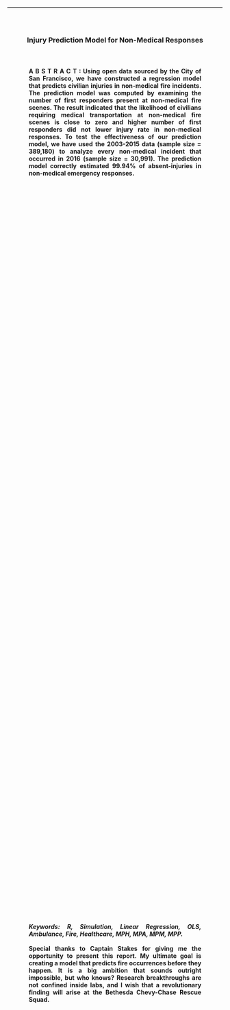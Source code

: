 <head>
<style>
.hr hr { 
    display: block;
    margin-top: 0.5em;
    margin-bottom: 0.5em;
    margin-left: auto;
    margin-right: auto;
    border-style: inset;
    border-width: 1px;
    max-width: 800px
}
.abstract {
    -webkit-column-count: 1; /* Chrome, Safari, Opera */
    -moz-column-count: 1; /* Firefox */
    column-count: 1;
    -moz-column-width: 80%; /* Firefox */
    width: 80%;
    min-width: 300px;
    max-width: 500px;
    height: 50%
}
.newspaper1 {
    -webkit-column-count: 1; /* Chrome, Safari, Opera */
    -moz-column-count: 1; /* Firefox */
    column-count: 1;
    -moz-column-width: 80%; /* Firefox */
    width: 80%;
    min-width: 300px;
    max-width: 600px;
    height: 50%
}
.newspaper2 {
    -webkit-column-count: 2; /* Chrome, Safari, Opera */
    -moz-column-count: 2; /* Firefox */
    column-count: 2;
    -moz-column-width: 80%; /* Firefox */
    width: 80%;
    min-width: 300px;
    max-width: 600px;
    height: 50%
}
.code1 { 
    display: block;
    margin-left: auto;
    margin-right: auto;
    width: 80%;
    max-width: 600px;
}
.code2 {
    -webkit-column-count: 1; /* Chrome, Safari, Opera */
    -moz-column-count: 1; /* Firefox */
    column-count: 1;
    -moz-column-width: 80%; /* Firefox */
    width: 80%;
    min-width: 300px;
    max-width: 600px;
    height: 50%
}
<link rel="stylesheet" href="css/animate.css">
<script src="js/wow.min.js"> </script>
<script> new WOW().init(); </script>
</style>
<script type="text/javascript">
    window.heap=window.heap||[],heap.load=function(e,t){window.heap.appid=e,window.heap.config=t=t||{};var r=t.forceSSL||"https:"===document.location.protocol,a=document.createElement("script");a.type="text/javascript",a.async=!0,a.src=(r?"https:":"http:")+"//cdn.heapanalytics.com/js/heap-"+e+".js";var n=document.getElementsByTagName("script")[0];n.parentNode.insertBefore(a,n);for(var o=function(e){return function(){heap.push([e].concat(Array.prototype.slice.call(arguments,0)))}},p=["addEventProperties","addUserProperties","clearEventProperties","identify","removeEventProperty","setEventProperties","track","unsetEventProperty"],c=0;c<p.length;c++)heap[p[c]]=o(p[c])};
      heap.load("2042091030");
</script>
</head>



<body><br><br><br><br>
<center>
<div class="hr">
*  *  *  *
</div>
<br><br>
<h3>Injury Prediction Model for Non-Medical Responses<br><br>

<h4><div class="abstract">
<p style="text-align: justify;">
A B S T R A C T : Using open data sourced by the City of San Francisco, we have constructed a regression model that predicts civilian injuries in non-medical fire incidents. The prediction model was computed by examining the number of first responders present at non-medical fire scenes. The result indicated that the likelihood of civilians requiring medical transportation at non-medical fire scenes is close to zero and higher number of first responders did not lower injury rate in non-medical responses. To test the effectiveness of our prediction model, we have used the 2003-2015 data (sample size = 389,180) to analyze every non-medical incident that occurred in 2016 (sample size = 30,991). The prediction model correctly estimated 99.94% of absent-injuries in non-medical emergency responses.</p></div><br>

<div class="newspaper1">
<p style="text-align: justify;">
*Keywords: R, Simulation, Linear Regression, OLS, Ambulance, Fire, Healthcare, MPH, MPA, MPM, MPP.*    <br><br>    **Special thanks** to Captain Stakes for giving me the opportunity to present this report. My ultimate goal is creating a model that predicts fire occurrences before they happen. It is a big ambition that sounds outright impossible, but who knows? Research breakthroughs are not confined inside labs, and I wish that a revolutionary finding will arise at the Bethesda Chevy-Chase Rescue Squad. </p></div><br><br><br>

<div class="hr">
*  *  *  *
</div><br><br><br>

<body>
<div class="wow fadeIn animated">
<h4><div class="newspaper1">
<p style="text-align: justify;">
**Introduction**: When you hear me say, “higher number of first responders did not lower injury rate in non-medical responses,” a question may come to mind — why would you predict the probability of injury by looking at the number of first responders? This is a reasonable question. After all, injuries occur before ambulances arrive. I began examining the effect of first responders on injury rate because over 99.5% of non-medical ambulance deployments in the City of San Francisco do not result in fatality or injury. I think it is fair to ask whether increasing the number of first responders can reduce the injury rate. If not, can the city spend those millions of dollars more efficiently?</p><div></div><br><br><br>
</center>

<h4><div class="code1">
<p style="text-align: left;">
```r
library(highcharter)
hciconarray(c("No Injury", "Injury"), c(1000, 4), icons = "truck", backgroundCOlor = "f2f2f2", size = "2") 
```
</p></div><center><br>
<iframe width="100%" height="600" src="attach/fire_sf/ambulance_injury_ratio.html" frameBorder="0"></iframe>
<br><br><br>

<div class="wow fadeIn animated">
<h4><div class="newspaper1">
<p style="text-align: justify;">
Now that you understand why I am examining the effect of first responders on injury rate, let's briefly talk about what happens in emergencies. We know that most injuries occur before first responders respond to 9-1-1 calls. If there is one patient, then any number of first responders should not make a difference because there is going to be one patient, no matter how many people respond to the emergency call. Take the following hypothetical scenarios for example:</p></div></div><br><br>

**Scenario 1**: 1 patient, 1 Truck, 3 EMS personnel respond.
<br>
<br> 
<div style="width:200px">
<div class="wow lightSpeedIn animated" data-wow-delay="1s">
![](http://www.clipartlord.com/wp-content/uploads/2015/02/ambulance10.png)
</div>
</div>

<br>
<br>
<br>
<br>
<br>
<br>

**Scenario 2**: 1 patient, 2 Trucks, 6 EMS personnel respond.
<br>
<br>
<div style="width:200px">
<div class="wow lightSpeedIn animated" data-wow-delay="1s">
![](http://www.clipartlord.com/wp-content/uploads/2015/02/ambulance10.png)
![](http://www.clipartlord.com/wp-content/uploads/2015/02/ambulance10.png)
</div>
</div>

<br>
<br>
<br>
<br>
<br>
<br>

<div class="wow fadeIn animated">
<h4><div class="newspaper1">
<p style="text-align: justify;">
Let’s assume that both patients suffer from the same injury. And then, let me ask you this question: Has the additional number of EMS personnel or truck reduced the chances of injury? Your answer may vary along the lines of No—Depends—Yes, or simply, I don’t know. What if above scenarios were not three but, instead, 400,000 incidents consisting of variation in the number of fatalities, injuries, medical technicians, firefighters, and police officers? Would you still have the same confidence in your answer? The essence of this study is my attempt at answering that same question in non-medical fire incidents, which, by the way, involved more than 400,000 incidents.</p></div>

<br>
<br>
<br>
<br>
<br>

<iframe width="100%" height="400" src="attach/Untitled.html" frameBorder="0"></iframe>
```
You can embed the map by copying and pasting this code in your HTML script:
<iframe width="100%" height="400" src="http://americanpolicy.me/attach/Untitled.html"></iframe>
```
<br>
Above map shows every ambulance response made to non-medical emergencies (2003-2015).

<br>
<br>
<br>
<br>
<br>

<div class="wow fadeIn animated">
<h4><div class="newspaper2">
<p style="text-align: justify;">
In non-medical fire calls, no one is expected to get hurt, so sending more first responders should not reduce injury because no matter how many EMS responders deploy to non-medical calls, no one is injured. So, if there is no one hurt, then there is no reason for an emergency technician to deploy. And, the data seems to agree with our reasoning. Of all the non-medical fire calls made in the City of San Francisco, precisely 99.9% resulted in neither injury nor fatality.
<br><br>Strangely, between 2003 and 2015, there had been 44,414 incidents when EMS units have responded a fire call although no injury was reported (Figure 1a. Map 2). This should raise a red flag to public administrators because (1) only 1 out of every 161 ambulance response involved an injury, and (2) if you compute the expenses involved in non-medical ambulance responses, the total cost is staggering.
<br><br>Consider the variable costs of an ambulance response for example (Table 1). If you compute $39.55 as the average ambulance transportation cost, between 2003 and 2015, the City of San Francisco had spent nearly $1,749,692 on calls where no one was injured. That sounds quite expensive for responding to 99.9% of situations where no one was injured.
<br><br>Frankly speaking, I do not know exactly how much would be spent in ambulatory services. In fact, according to the 2007 Ambulance Provider’s Cost report written by the Government Accountability Office, an investigative body of the Congress, “costs of ground ambulance services were highly variable across providers … reflecting differences in certain provider and community characteristics. Costs per transport among these providers varied from $99 per transport to $1,218.” 
<br><br>Although ambulatory services are subsidized by a wide degree margin, we find the estimation reasonable because there is no established price tag on how much ambulance services should cost in the United States (Hatley, 2007). Since geographical characteristics, weather environment, and fuel prices vary by region, ambulatory budget should vary across every rescue station, and it would be silly to set a one-size fits all price tag at a national level. 
<br><br>That said, let’s think about this for a second. Why had those EMS personnel responded to the non-medical fires incidents? I am not suggesting that there can never be a situation where EMS personnel should respond to a non-medical emergency. There probably were valid reasons as to why the EMS personnel responded to thousands of fire incidents that involved no injury. Borrowing the words of Deputy-Chief Reskin, a firefighting veteran with 28 years of experience, “every rescue station has a different protocol and costs involved in emergency response, and every station has their own unique procedures that accommodates to the characteristics of their communities.” This is true, no two station can be the same. A rescue station that specializes in helicopter extraction will have different protocols and expenses compared to those that do not possess a helicopter. Additionally, a protocol may involve preventative measures as well. According to Captain Stakes, the Friday night crew officer, “protocols may mandate ambulance trucks to deploy with firetrucks even when no injury is reported on a call. It is a safety procedure that prevents possible injury.”
</p></div>
<br><br>

<div class="wow fadeIn animated">
<h4><div class="newspaper2">
<p style="text-align: justify;">
Taking the pearls of wisdom to mind, I instructed my computer to calculate EMS personnel deployment with firefighter variable, and I was quick to find that the fire station leaders were right. The number of EMS deployment dropped from 44,413 to 1,073 when I computed firefighter variable in the equation (Figure 1b. Map 3). In other words, there had been only 1,073 cases when EMS personnel responded to non-medical fire incidents without firefighters. As it turns out, the question had an obvious answer to the experienced first responders, but it did not appear to me so clearly, even with a sophisticated computer coding program. 
<br><br>There is no denying my lack the experience in emergency management, but does this warrant the spending of millions of dollars on the 99.9% of non-medical calls that do not lead to an injury? Before we get any further, I would like to share my personal opinion: I think the money is well worth spending it on preventative measures. For one, the dispatchers at the City of San Francisco have done a great job of categorizing medical and non-medical incidents. Their excellent performance is reflected in the low injury and fatality turnout (0.07%). The money spent on ambulance deployments is the fire department’s attempt to prevent those unforeseen circumstances occurred during that 0.07% of calls. Nevertheless, we should still go through the reasoning process and be open to new ideas that might allow us to serve the public with greater efficiency.
<br><br>Of all the non-medical fire episodes, 289 incidents have led to either an injury or fatality, and of those incidents, an EMS personnel was there to aid in 276 cases. But, how about the remaining 44,240 incidents when no one was injured? Is there room for speculation that somebody might have suffered an irreparable damage because an ambulance was busy responding to a non-medical fire incident and not to a medical emergency? If a split of a second is critical in certain situations, would time not be critical in situations where an injury has known to have occurred? Can any reasonable person confidently say that of the 44,240 false positive deployments, no one have gotten hurt as a result of the precautionary protocol? If the city had, by the process of deploying EMS personnel to non-injury calls and unintentionally created a systematic harm to bystanders, could we really say that a protocol that mandates ambulance trucks to deploy with firetrucks to a low-risk non-medical fire incidents —is it a sound public policy?
<br><br>More importantly, I would also like to respectfully remind you again that I have little experience about the subject matter, and that this paper is really about showcasing my quantitative skills to the board members at the BCCRS. Upon your approval, I will be seeking guidance from experienced members and not be walking on massive data with assumptions. I wish to aid your scope of executive decision-making using my quantitative skills.
<br><br>Of course, we cannot place benefits of financial capital above a human life. Hence, one could possibly argue that spending millions of dollars in public funding is justified, even when fatality accounted for less than 0.0065% of all non-medical fire incident.
<br><br>In Principle of Economics, N. Gregory Mankiw, an economics professor at the Harvard University, talks about the cost-benefit analysis of public policy. Dr. Mankiw maintains that placing an implicit dollar value on a human life is nonsensical: “If we truly placed an infinite value on human life, [government] should place traffic lights on every street corner, and [private citizens] should all drive large cars loaded with all the latest safety features. Yet traffic lights are not at every corner, and people sometimes choose to pay less for smaller cars without safety options … In both our public and private decisions, we are at times willing to risk our lives to save some money.” Dr. Mankiw’s economic proposition makes the case that at some point, the city would have to draw the line on how much they are willing to spend on preventative measures like ambulance at non-medical fire scenes. 
<br><br>In our modest calculation, the total variable cost for the entire city was only at $1.8 Million, but what if the true variable cost was higher than our estimate? Unfortunately, it would not be possible to find the per deployment variable cost we need. According to one public records officer whom I have had the pleasure of speaking over the phone, the San Francisco’s Fire Department does not break down their annual budget by anticipated variable cost. 
<br><br>Has spending millions of dollars on non-injury calls saved some people’s lives? Yes, it certainly has, about 0.41% of 44,414 EMS deployments to non-medical fire incidents have ended up in  and we will show the computations in the results section of this paper.
<br><br>Still, I ask, “could there be a better way of using the money?” Maybe. But, I can’t say that it is not going to hurt trying since the risk is potential injury, and the cost of reducing that is 99.9945%
<br><br>As a new volunteer member at the Rescue 1 station, I can comfortably say that there are more things I do not know about emergency rescue than what I do know. 
<br><br>So, the purpose of this study is not about denigrating the hardworking first responders serving the City of San Francisco. As a matter of fact, I thank them for sharing their valuable data through the open source outlet. I want to show my appreciation by looking for possible areas of improvement so that we can make better use of public funding.
</p></div>
</body>
<br>
<br>
<br>
<br>
<br>